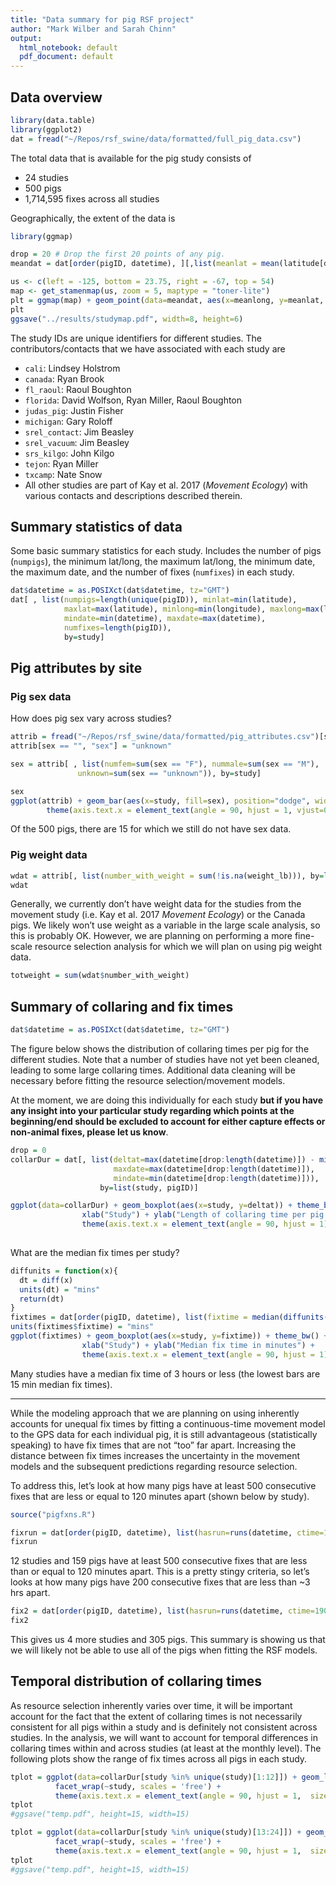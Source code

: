 ```yaml
---
title: "Data summary for pig RSF project"
author: "Mark Wilber and Sarah Chinn"
output:
  html_notebook: default
  pdf_document: default
---
```


## Data overview

```r
library(data.table)
library(ggplot2)
dat = fread("~/Repos/rsf_swine/data/formatted/full_pig_data.csv")
```

The total data that is available for the pig study consists of

- 24 studies
- 500 pigs
- 1,714,595 fixes across all studies

Geographically, the extent of the data is

```r
library(ggmap)

drop = 20 # Drop the first 20 points of any pig.
meandat = dat[order(pigID, datetime), ][,list(meanlat = mean(latitude[drop:length(latitude)]), meanlong = mean(longitude[drop:length(latitude)])), by=list(study, pigID)][]

us <- c(left = -125, bottom = 23.75, right = -67, top = 54)
map <- get_stamenmap(us, zoom = 5, maptype = "toner-lite")
plt = ggmap(map) + geom_point(data=meandat, aes(x=meanlong, y=meanlat, color=study), size=1) + guides(color=FALSE)
plt
ggsave("../results/studymap.pdf", width=8, height=6)
```

The study IDs are unique identifiers for different studies. The contributors/contacts that we have associated with each study are

- `cali`: Lindsey Holstrom
- `canada`: Ryan Brook
- `fl_raoul`: Raoul Boughton
- `florida`: David Wolfson, Ryan Miller, Raoul Boughton
- `judas_pig`: Justin Fisher
- `michigan`: Gary Roloff
- `srel_contact`: Jim Beasley
- `srel_vacuum`: Jim Beasley
- `srs_kilgo`: John Kilgo
- `tejon`: Ryan Miller
- `txcamp`: Nate Snow
- All other studies are part of Kay et al. 2017 (*Movement Ecology*) with various contacts and descriptions described therein.

## Summary statistics of data

Some basic summary statistics for each study.  Includes the number of pigs (`numpigs`), the minimum lat/long, the maximum lat/long, the minimum date, the maximum date, and the number of fixes (`numfixes`) in each study.

```r
dat$datetime = as.POSIXct(dat$datetime, tz="GMT")
dat[ , list(numpigs=length(unique(pigID)), minlat=min(latitude),
            maxlat=max(latitude), minlong=min(longitude), maxlong=max(longitude),
            mindate=min(datetime), maxdate=max(datetime),
            numfixes=length(pigID)),
            by=study]
```

## Pig attributes by site

### Pig sex data

How does pig sex vary across studies?

```r
attrib = fread("~/Repos/rsf_swine/data/formatted/pig_attributes.csv")[study != "alwe"]
attrib[sex == "", "sex"] = "unknown"

sex = attrib[ , list(numfem=sum(sex == "F"), nummale=sum(sex == "M"), 
               unknown=sum(sex == "unknown")), by=study]

sex
ggplot(attrib) + geom_bar(aes(x=study, fill=sex), position="dodge", width=0.5) + theme_bw() + 
        theme(axis.text.x = element_text(angle = 90, hjust = 1, vjust=0.5)) 
```

Of the 500 pigs, there are 15 for which we still do not have sex data.

### Pig weight data

```r
wdat = attrib[, list(number_with_weight = sum(!is.na(weight_lb))), by=list(study)]
wdat
```

Generally, we currently don't have weight data for the studies from the movement study (i.e. Kay et al. 2017 *Movement Ecology*) or the Canada pigs.  We likely won't use weight as a variable in the large scale analysis, so this is probably OK. However, we are planning on performing a more fine-scale resource selection analysis for which we will plan on using pig weight data.

```r
totweight = sum(wdat$number_with_weight)
```

## Summary of collaring and fix times

```r
dat$datetime = as.POSIXct(dat$datetime, tz="GMT")
```

The figure below shows the distribution of collaring times per pig for the different studies.  Note that a number of studies have not yet been cleaned, leading to some large collaring times.  Additional data cleaning will be necessary before fitting the resource selection/movement models.  

At the moment, we are doing this individually for each study **but if you have any insight into your particular study regarding which points at the beginning/end should be excluded to account for either capture effects or non-animal fixes, please let us know**.

```r
drop = 0
collarDur = dat[, list(deltat=max(datetime[drop:length(datetime)]) - min(datetime[drop:length(datetime)]), 
                       maxdate=max(datetime[drop:length(datetime)]), 
                       mindate=min(datetime[drop:length(datetime)])), 
                    by=list(study, pigID)]

ggplot(data=collarDur) + geom_boxplot(aes(x=study, y=deltat)) + theme_bw() + 
                xlab("Study") + ylab("Length of collaring time per pig per study in days") + 
                theme(axis.text.x = element_text(angle = 90, hjust = 1))
                
```

What are the median fix times per study?

```r

diffunits = function(x){
  dt = diff(x)
  units(dt) = "mins"
  return(dt)
}
fixtimes = dat[order(pigID, datetime), list(fixtime = median(diffunits(datetime))), by=list(study)]
units(fixtimes$fixtime) = "mins"
ggplot(fixtimes) + geom_boxplot(aes(x=study, y=fixtime)) + theme_bw() + 
                xlab("Study") + ylab("Median fix time in minutes") + 
                theme(axis.text.x = element_text(angle = 90, hjust = 1))
```

Many studies have a median fix time of 3 hours or less (the lowest bars are 15 min median fix times).

---

While the modeling approach that we are planning on using inherently accounts for unequal fix times by fitting a continuous-time movement model to the GPS data for each individual pig, it is still advantageous (statistically speaking) to have fix times that are not "too" far apart. Increasing the distance between fix times increases the uncertainty in the movement models and the subsequent predictions regarding resource selection. 

To address this, let's look at how many pigs have at least 500 consecutive fixes that are less or equal to 120 minutes apart (shown below by study).

```r
source("pigfxns.R")

fixrun = dat[order(pigID, datetime), list(hasrun=runs(datetime, ctime=120, clength=500)), by=list(study, pigID)][, list(totpigs=sum(hasrun)), by=study][totpigs != 0]
fixrun

```

12 studies and 159 pigs have at least 500 consecutive fixes that are less than or equal to 120 minutes apart.  This is a pretty stingy criteria, so let's looks at how many pigs have 200 consecutive fixes that are less than ~3 hrs apart.

```r
fix2 = dat[order(pigID, datetime), list(hasrun=runs(datetime, ctime=190, clength=200)), by=list(study, pigID)][, list(totpigs=sum(hasrun)), by=study][totpigs != 0]
fix2
```

This gives us 4 more studies and 305 pigs. This summary is showing us that we will likely not be able to use all of the pigs when fitting the RSF models.

## Temporal distribution of collaring times

As resource selection inherently varies over time, it will be important account for the fact that the extent of collaring times is not necessarily consistent for all pigs within a study and is definitely not consistent across studies. In the analysis, we will want to account for temporal differences in collaring times within and across studies (at least at the monthly level). The following plots show the range of fix times across all pigs in each study.

```r
tplot = ggplot(data=collarDur[study %in% unique(study)[1:12]]) + geom_linerange(aes(x=pigID, ymin=mindate, ymax=maxdate)) + 
          facet_wrap(~study, scales = 'free') + 
          theme(axis.text.x = element_text(angle = 90, hjust = 1,  size=0)) + ylab("Date")
tplot
#ggsave("temp.pdf", height=15, width=15)
```

```r
tplot = ggplot(data=collarDur[study %in% unique(study)[13:24]]) + geom_linerange(aes(x=pigID, ymin=mindate, ymax=maxdate)) + 
          facet_wrap(~study, scales = 'free') + 
          theme(axis.text.x = element_text(angle = 90, hjust = 1,  size=0)) + ylab("Date")
tplot
#ggsave("temp.pdf", height=15, width=15)
```